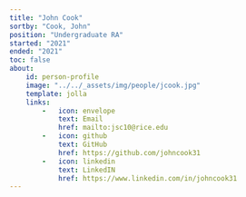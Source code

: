 ```yaml
---
title: "John Cook"
sortby: "Cook, John"
position: "Undergraduate RA"
started: "2021"
ended: "2021"
toc: false
about:
    id: person-profile
    image: "../../_assets/img/people/jcook.jpg"
    template: jolla
    links:
        -   icon: envelope
            text: Email
            href: mailto:jsc10@rice.edu
        -   icon: github
            text: GitHub
            href: https://github.com/johncook31
        -   icon: linkedin
            text: LinkedIN
            href: https://www.linkedin.com/in/johncook31
---
```

